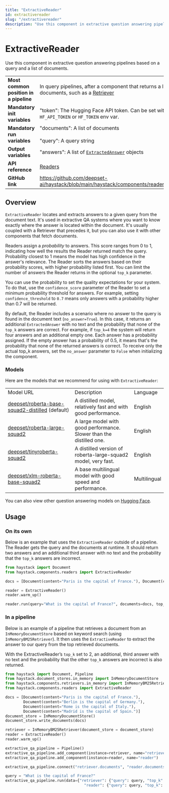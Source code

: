 ```yaml
---
title: "ExtractiveReader"
id: extractivereader
slug: "/extractivereader"
description: "Use this component in extractive question answering pipelines based on a query and a list of documents."
---
```


# ExtractiveReader

Use this component in extractive question answering pipelines based on a query and a list of documents.

|  |  |
| --- | --- |
| **Most common position in a pipeline** | In query pipelines, after a component that returns a list of documents, such as a [Retriever](../retrievers.mdx) |
| **Mandatory init variables** | "token": The Hugging Face API token. Can be set with `HF_API_TOKEN` or `HF_TOKEN` env var. |
| **Mandatory run variables** | "documents": A list of documents  <br /> <br />"query": A query string |
| **Output variables** | "answers": A list of [`ExtractedAnswer`](../../concepts/data-classes.mdx#extractedanswer)  objects |
| **API reference** | [Readers](/reference/readers-api) |
| **GitHub link** | https://github.com/deepset-ai/haystack/blob/main/haystack/components/readers/extractive.py |

## Overview

`ExtractiveReader` locates and extracts answers to a given query from the document text. It's used in extractive QA systems where you want to know exactly where the answer is located within the document. It's usually coupled with a Retriever that precedes it, but you can also use it with other components that fetch documents.

Readers assign a _probability_ to answers. This score ranges from 0 to 1, indicating how well the results the Reader returned match the query. Probability closest to 1 means the model has high confidence in the answer's relevance. The Reader sorts the answers based on their probability scores, with higher probability listed first. You can limit the number of answers the Reader returns in the optional `top_k` parameter.

You can use the probability to set the quality expectations for your system. To do that, use the `confidence_score` parameter of the Reader to set a minimum probability threshold for answers. For example, setting `confidence_threshold` to `0.7` means only answers with a probability higher than 0.7 will be returned.

By default, the Reader includes a scenario where no answer to the query is found in the document text (`no_answer=True`). In this case, it returns an additional `ExtractedAnswer` with no text and the probability that none of the `top_k` answers are correct. For example, if `top_k=4` the system will return four answers and an additional empty one. Each answer has a probability assigned. If the empty answer has a probability of 0.5, it means that's the probability that none of the returned answers is correct. To receive only the actual top_k answers, set the `no_answer` parameter to `False` when initializing the component.

### Models

Here are the models that we recommend for using with `ExtractiveReader`:

|  |  |  |
| --- | --- | --- |
| Model URL                                                                                                       | Description                                                         | Language     |
| [deepset/roberta-base-squad2-distilled](https://huggingface.co/deepset/roberta-base-squad2-distilled) (default) | A distilled model, relatively fast and with good performance.       | English      |
| [deepset/roberta-large-squad2](https://huggingface.co/deepset/roberta-large-squad2)                             | A large model with good performance. Slower than the distilled one. | English      |
| [deepset/tinyroberta-squad2](https://huggingface.co/deepset/tinyroberta-squad2)                                 | A distilled version of roberta-large-squad2 model, very fast.       | English      |
| [deepset/xlm-roberta-base-squad2](https://huggingface.co/deepset/xlm-roberta-base-squad2)                       | A base multilingual model with good speed and performance.          | Multilingual |

You can also view other question answering models on [Hugging Face](https://huggingface.co/models?pipeline_tag=question-answering).

## Usage

### On its own

Below is an example that uses the `ExtractiveReader` outside of a pipeline. The Reader gets the query and the documents at runtime. It should return two answers and an additional third answer with no text and the probability that the `top_k` answers are incorrect.

```python
from haystack import Document
from haystack.components.readers import ExtractiveReader

docs = [Document(content="Paris is the capital of France."), Document(content="Berlin is the capital of Germany.")]

reader = ExtractiveReader()
reader.warm_up()

reader.run(query="What is the capital of France?", documents=docs, top_k=2)
```

### In a pipeline

Below is an example of a pipeline that retrieves a document from an `InMemoryDocumentStore` based on keyword search (using `InMemoryBM25Retriever`). It then uses the `ExtractiveReader` to extract the answer to our query from the top retrieved documents.

With the ExtractiveReader’s `top_k` set to 2, an additional, third answer with no text and the probability that the other `top_k` answers are incorrect is also returned.

```python
from haystack import Document, Pipeline
from haystack.document_stores.in_memory import InMemoryDocumentStore
from haystack.components.retrievers.in_memory import InMemoryBM25Retriever
from haystack.components.readers import ExtractiveReader

docs = [Document(content="Paris is the capital of France."),
        Document(content="Berlin is the capital of Germany."),
        Document(content="Rome is the capital of Italy."),
        Document(content="Madrid is the capital of Spain.")]
document_store = InMemoryDocumentStore()
document_store.write_documents(docs)

retriever = InMemoryBM25Retriever(document_store = document_store)
reader = ExtractiveReader()
reader.warm_up()

extractive_qa_pipeline = Pipeline()
extractive_qa_pipeline.add_component(instance=retriever, name="retriever")
extractive_qa_pipeline.add_component(instance=reader, name="reader")

extractive_qa_pipeline.connect("retriever.documents", "reader.documents")

query = "What is the capital of France?"
extractive_qa_pipeline.run(data={"retriever": {"query": query, "top_k": 3},
                                   "reader": {"query": query, "top_k": 2}})
```
